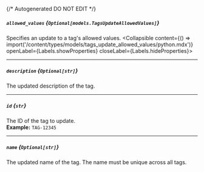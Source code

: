 {/* Autogenerated DO NOT EDIT  */}

##### `allowed_values` *{`Optional[models.TagsUpdateAllowedValues]`}*
Specifies an update to a tag's allowed values.
<Collapsible content={() => import('/content/types/models/tags_update_allowed_values/python.mdx')} openLabel={Labels.showProperties} closeLabel={Labels.hideProperties}>
</Collapsible>

---
##### `description` *{`Optional[str]`}*
The updated description of the tag.

---
##### `id` *{`str`}*
The ID of the tag to update.
<br/>
**Example:** `TAG-12345`

---
##### `name` *{`Optional[str]`}*
The updated name of the tag. The name must be unique across all
tags.



